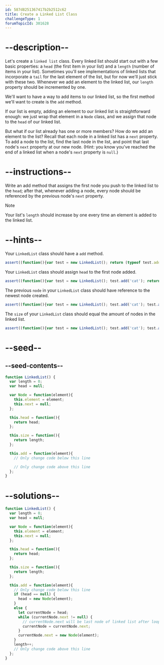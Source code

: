 ```yaml
---
id: 587d8251367417b2b2512c62
title: Create a Linked List Class
challengeType: 1
forumTopicId: 301628
---
```


# --description--

Let's create a `linked list` class. Every linked list should start out with a few basic properties: a `head` (the first item in your list) and a `length` (number of items in your list). Sometimes you'll see implementations of linked lists that incorporate a `tail` for the last element of the list, but for now we'll just stick with these two. Whenever we add an element to the linked list, our `length` property should be incremented by one.

We'll want to have a way to add items to our linked list, so the first method we'll want to create is the `add` method.

If our list is empty, adding an element to our linked list is straightforward enough: we just wrap that element in a `Node` class, and we assign that node to the `head` of our linked list.

But what if our list already has one or more members? How do we add an element to the list? Recall that each node in a linked list has a `next` property. To add a node to the list, find the last node in the list, and point that last node's `next` property at our new node. (Hint: you know you've reached the end of a linked list when a node's `next` property is `null`.)

# --instructions--

Write an add method that assigns the first node you push to the linked list to the `head`; after that, whenever adding a node, every node should be referenced by the previous node's `next` property.

Note

Your list's `length` should increase by one every time an element is added to the linked list.

# --hints--

Your `LinkedList` class should have a `add` method.

```js
assert((function(){var test = new LinkedList(); return (typeof test.add === 'function')}()));
```

Your `LinkedList` class should assign `head` to the first node added.

```js
assert((function(){var test = new LinkedList(); test.add('cat'); return test.head().element === 'cat'}()));
```

The previous `node` in your `LinkedList` class should have reference to the newest node created.

```js
assert((function(){var test = new LinkedList(); test.add('cat'); test.add('dog'); return test.head().next.element === 'dog'}()));
```

The  `size` of your `LinkedList` class should equal the amount of nodes in the linked list.

```js
assert((function(){var test = new LinkedList(); test.add('cat'); test.add('dog'); return test.size() === 2}()));
```

# --seed--

## --seed-contents--

```js
function LinkedList() {
  var length = 0;
  var head = null;

  var Node = function(element){
    this.element = element;
    this.next = null;
  };

  this.head = function(){
    return head;
  };

  this.size = function(){
    return length;
  };

  this.add = function(element){
    // Only change code below this line

    // Only change code above this line
  };
}
```

# --solutions--

```js
function LinkedList() { 
  var length = 0; 
  var head = null; 

  var Node = function(element){
    this.element = element; 
    this.next = null; 
  }; 

  this.head = function(){
    return head;
  };

  this.size = function(){
    return length;
  };

  this.add = function(element){
    // Only change code below this line
    if (head == null) {
      head = new Node(element);
    } 
    else {
      let currentNode = head;
      while (currentNode.next != null) {
        // currentNode.next will be last node of linked list after loop
        currentNode = currentNode.next;
      }
      currentNode.next = new Node(element);
    }
    length++;
    // Only change code above this line
  };
}
```
